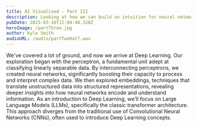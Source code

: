 ```yaml
---
title: AI Visualised - Part III
description: Looking at how we can build an intuition for neural networks visually
pubDate: 2025-03-16T12:04:48.328Z
heroImage: /partThree.jpg
author: Kyle Smith
audioURL: /audio/partTwoHalf.wav
---
```



<Scroll id="AI Visualised - Part III" />

We've covered a lot of ground, and now we arrive at Deep Learning. Our exploration began with the perceptron, a fundamental unit adept at classifying linearly separable data. By interconnecting perceptrons, we created neural networks, significantly boosting their capacity to process and interpret complex data. We then explored embeddings, techniques that translate unstructured data into structured representations, revealing deeper insights into how neural networks encode and understand information. As an introduction to Deep Learning, we'll focus on Large Language Models (LLMs), specifically the classic transformer architecture. This approach diverges from the traditional use of Convolutional Neural Networks (CNNs), often used to introduce Deep Learning concepts.

